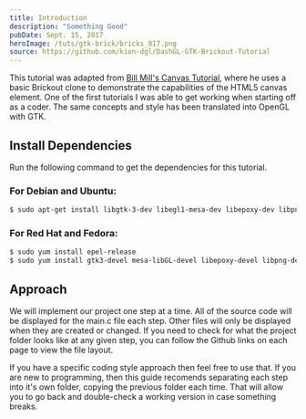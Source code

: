 ```yaml
---
title: Introduction
description: "Something Good"
pubDate: Sept. 15, 2017
heroImage: /tuts/gtk-brick/bricks_017.png
source: https://github.com/kion-dgl/DashGL-GTK-Brickout-Tutorial
---
```


This tutorial was adapted from [Bill Mill's Canvas Tutorial](https://billmill.org/static/canvastutorial/), where he uses a basic Brickout clone to demonstrate the capabilities of the HTML5 canvas element. One of the first tutorials I was able to get working when starting off as a coder. The same concepts and style has been translated into OpenGL with GTK. 

## Install Dependencies

Run the following command to get the dependencies for this tutorial.

### For Debian and Ubuntu:

```bash
$ sudo apt-get install libgtk-3-dev libegl1-mesa-dev libepoxy-dev libpng-dev git
```

### For Red Hat and Fedora:

```bash
$ sudo yum install epel-release
$ sudo yum install gtk3-devel mesa-libGL-devel libepoxy-devel libpng-devel git
```

## Approach

We will implement our project one step at a time. All of the source code will be displayed for the main.c file each step. Other files will only be displayed when they are created or changed. If you need to check for what the project folder looks like at any given step, you can follow the Github links on each page to view the file layout. 

If you have a specific coding style approach then feel free to use that. If you are new to programming, then this guide recomends separating each step into it's own folder, copying the previous folder each time. That will allow you to go back and double-check a working version in case something breaks. 
